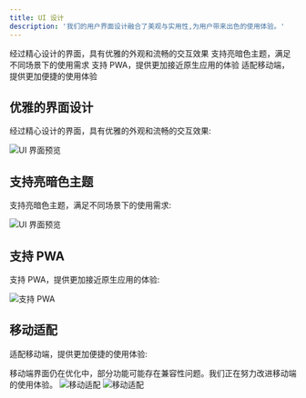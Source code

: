 ```yaml
---
title: UI 设计
description: '我们的用户界面设计融合了美观与实用性,为用户带来出色的使用体验。'
---
```




<CardGroup cols={2}>
  <Card title="优雅界面" icon="palette">
    经过精心设计的界面，具有优雅的外观和流畅的交互效果
  </Card>
  <Card title="主题支持" icon="moon">
    支持亮暗色主题，满足不同场景下的使用需求
  </Card>
  <Card title="PWA 支持" icon="mobile">
    支持 PWA，提供更加接近原生应用的体验
  </Card>
  <Card title="移动适配" icon="mobile">
    适配移动端，提供更加便捷的使用体验
  </Card>
</CardGroup>

## 优雅的界面设计

经过精心设计的界面，具有优雅的外观和流畅的交互效果:

<Frame>
  <img 
    src="https://oss.vidol.chat/assets/64672af6bfb7a9100cd03d7aaa8e1299.webp" 
    alt="UI 界面预览"
  />
</Frame>

## 支持亮暗色主题

支持亮暗色主题，满足不同场景下的使用需求:

<Frame>
  <img 
    src="https://oss.vidol.chat/docs/2024/11/8bff962b07daa4c8a69233fa9465aef5.png" 
    alt="UI 界面预览"
  />
</Frame>

## 支持 PWA

支持 PWA，提供更加接近原生应用的体验:

<Frame>
  <img 
    src="https://oss.vidol.chat/docs/2024/11/31a33f5a8f3a53a5bd4687f6393f2605.png" 
    alt="支持 PWA"
  />
</Frame>

## 移动适配

适配移动端，提供更加便捷的使用体验: 

<Warning>
  移动端界面仍在优化中，部分功能可能存在兼容性问题。我们正在努力改进移动端的使用体验。
</Warning>


<Frame>
  <img 
    src="https://oss.vidol.chat/docs/2024/11/343cb3215fbbb61e814288366856601f.png" 
    alt="移动适配"
  />  
  <img 
    src="https://oss.vidol.chat/docs/2024/11/352368c4cd1c81a3184bea72ad8aa4e3.png" 
    alt="移动适配"
  />
</Frame>
